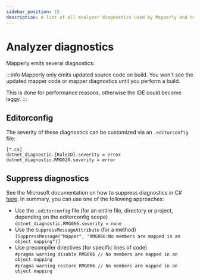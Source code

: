 ```yaml
---
sidebar_position: 15
description: A list of all analyzer diagnostics used by Mapperly and how to configure them.
---
```



# Analyzer diagnostics

Mapperly emits several diagnostics:

<AnalyzerRules></AnalyzerRules>

:::info
Mapperly only emits updated source code on build.
You won't see the updated mapper code or mapper diagnostics until you perform a build.

This is done for performance reasons,
otherwise the IDE could become laggy.
:::

## Editorconfig

The severity of these diagnostics can be customized via an `.editorconfig` file:

```editorconfig title=".editorconfig"
[*.cs]
dotnet_diagnostic.{RuleID}.severity = error
dotnet_diagnostic.RMG020.severity = error
```

## Suppress diagnostics

See the Microsoft documentation on how to suppress diagnostics in C# [here](https://learn.microsoft.com/en-us/dotnet/fundamentals/code-analysis/suppress-warnings).
In summary, you can use one of the following approaches:

- Use the `.editorconfig` file (for an entire file, directory or project, depending on the editorconfig scope)  
  `dotnet_diagnostic.RMG066.severity = none`
- Use the `SuppressMessageAttribute` (for a method)  
  `[SuppressMessage("Mapper", "RMG066:No members are mapped in an object mapping")]`
- Use precompiler directives (for specific lines of code)  
  `#pragma warning disable RMG066 // No members are mapped in an object mapping`  
  `#pragma warning restore RMG066 // No members are mapped in an object mapping`
